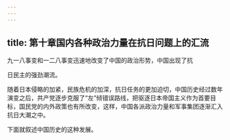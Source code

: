 ```yaml
---
---
---
```

title: 第十章国内各种政治力量在抗日问题上的汇流
---



九一八事变和一二八事变迅速地改变了中国的政治形势，中国出现了抗

日民主的强劲潮流。

随着日本侵略的加紧，民族危机的加深，抗日任务的更加迫切，中国历史经过数年演变之后，共产党逐步克服了“左”倾错误路线，把驱逐日本帝国主义作为首要目标，国民党的内外政策也有所改变，这样，中国各派政治力量和军事集团逐渐汇入抗日大潮之中。

下面就叙述中国历史的这种发展。